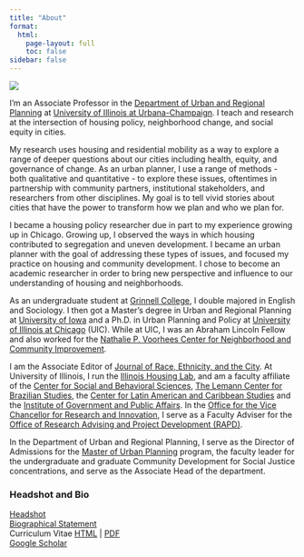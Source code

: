 ```yaml
---
title: "About"
format:
  html:
    page-layout: full
    toc: false
sidebar: false
---
```


::: grid
::: g-col-6
![](greenlee.jpg){fig-alt="A photograph of Andrew Greenlee"}
:::

::: g-col-6
I'm an Associate Professor in the [Department of Urban and Regional Planning](https://urban.illinois.edu) at [University of Illinois at Urbana-Champaign](https://illinois.edu). I teach and research at the intersection of housing policy, neighborhood change, and social equity in cities.

My research uses housing and residential mobility as a way to explore a range of deeper questions about our cities including health, equity, and governance of change. As an urban planner, I use a range of methods - both qualitative and quantitative - to explore these issues, oftentimes in partnership with community partners, institutional stakeholders, and researchers from other disciplines. My goal is to tell vivid stories about cities that have the power to transform how we plan and who we plan for.

I became a housing policy researcher due in part to my experience growing up in Chicago. Growing up, I observed the ways in which housing contributed to segregation and uneven development. I became an urban planner with the goal of addressing these types of issues, and focused my practice on housing and community development. I chose to become an academic researcher in order to bring new perspective and influence to our understanding of housing and neighborhoods.

As an undergraduate student at [Grinnell College](https://www.grinnell.edu), I double majored in English and Sociology. I then got a Master's degree in Urban and Regional Planning at [University of Iowa](https://sppa.uiowa.edu) and a Ph.D. in Urban Planning and Policy at [University of Illinois at Chicago](https://cuppa.uic.edu/academics/upp/) (UIC). While at UIC, I was an Abraham Lincoln Fellow and also worked for the [Nathalie P. Voorhees Center for Neighborhood and Community Improvement](https://voorheescenter.uic.edu).

I am the Associate Editor of [Journal of Race, Ethnicity, and the City](https://www.tandfonline.com/action/journalInformation?show=editorialBoard&journalCode=urec20). At University of Illinois, I run the [Illinois Housing Lab](../lab/lab.qmd), and am a faculty affiliate of the [Center for Social and Behavioral Sciences](https://csbs.research.illinois.edu), [The Lemann Center for Brazilian Studies](https://lemann.illinois.edu), the [Center for Latin American and Caribbean Studies](https://clacs.illinois.edu) and the [Institute of Government and Public Affairs](https://igpa.uillinois.edu/andrew-greenlee/). In the [Office for the Vice Chancellor for Research and Innovation](https://research.illinois.edu), I serve as a Faculty Adviser for the [Office of Research Advising and Project Development (RAPD)](https://research.illinois.edu/get-help-your-proposal/office-research-advising-and-project-development).

In the Department of Urban and Regional Planning, I serve as the Director of Admissions for the [Master of Urban Planning](https://urban.illinois.edu/programs-applying/master-urban-planning/) program, the faculty leader for the undergraduate and graduate Community Development for Social Justice concentrations, and serve as the Associate Head of the department.
:::
:::

### Headshot and Bio

[Headshot](greenlee.jpg)</br> [Biographical Statement](Greenlee%20Bio.docx)</br> Curriculum Vitae [HTML](../CV/CV.qmd) \| [PDF](../CV/GreenleeCV.pdf)</br> [Google Scholar](https://scholar.google.com/citations?user=PUW7M-oAAAAJ&hl=en)
